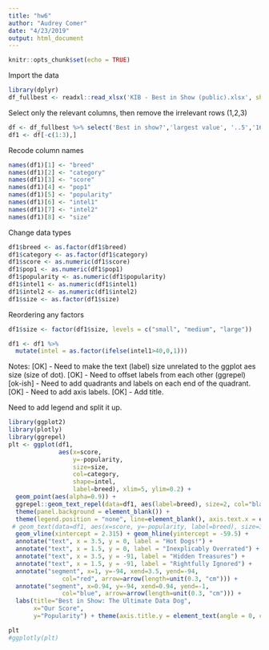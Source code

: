 ```yaml
---
title: "hw6"
author: "Audrey Comer"
date: "4/23/2019"
output: html_document
---
```


```r
knitr::opts_chunk$set(echo = TRUE)
```

Import the data
```r
library(dplyr)
df_fullbest <- readxl::read_xlsx('KIB - Best in Show (public).xlsx', sheet='Best in show full sheet')
```

Select only the relevant columns, then remove the irrelevant rows (1,2,3)
```r
df <- df_fullbest %>% select('Best in show?','largest value', '..5','160','87','80', '..12', '..32')
df1 <- df[-c(1:3),]
```

Recode column names
```r
names(df1)[1] <- "breed"
names(df1)[2] <- "category"
names(df1)[3] <- "score"
names(df1)[4] <- "pop1"
names(df1)[5] <- "popularity"
names(df1)[6] <- "intel1"
names(df1)[7] <- "intel2"
names(df1)[8] <- "size"
```


Change data types
```r
df1$breed <- as.factor(df1$breed)
df1$category <- as.factor(df1$category)
df1$score <- as.numeric(df1$score)
df1$pop1 <- as.numeric(df1$pop1)
df1$popularity <- as.numeric(df1$popularity)
df1$intel1 <- as.numeric(df1$intel1)
df1$intel2 <- as.numeric(df1$intel2)
df1$size <- as.factor(df1$size)
```

Reordering any factors
```r
df1$size <- factor(df1$size, levels = c("small", "medium", "large"))
```

```r
df1 <- df1 %>%
  mutate(intel = as.factor(ifelse(intel1>40,0,1)))
```


Notes: 
[OK] - Need to make the text (label) size unrelated to the ggplot aes size (size of dot).
[OK] - Need to offset labels from each other (ggrepel)
[ok-ish] - Need to add quadrants and labels on each end of the quadrant.
[OK] - Need to add axis labels.
[OK] - Add title.

Need to add legend and split it up.


```r
library(ggplot2)
library(plotly)
library(ggrepel)
plt <- ggplot(df1, 
              aes(x=score, 
                  y=-popularity, 
                  size=size, 
                  col=category,
                  shape=intel,
                  label=breed), xlim=5, ylim=0.2) + 
  geom_point(aes(alpha=0.9)) + 
  ggrepel::geom_text_repel(data=df1, aes(label=breed), size=2, col="black") +
  theme(panel.background = element_blank()) +
  theme(legend.position = "none", line=element_blank(), axis.text.x = element_blank(), axis.text.y = element_blank()) + 
 # geom_text(data=df1, aes(x=score, y=-popularity, label=breed), size=3, col="black") +
  geom_vline(xintercept = 2.315) + geom_hline(yintercept = -59.5) + 
  annotate("text", x = 3.5, y = 0, label = "Hot Dogs!") +
  annotate("text", x = 1.5, y = 0, label = "Inexplicably Overrated") +
  annotate("text", x = 3.5, y = -91, label = "Hidden Treasures") +
  annotate("text", x = 1.5, y = -91, label = "Rightfully Ignored") + 
  annotate("segment", x=1, y=-94, xend=3.5, yend=-94,
               col="red", arrow=arrow(length=unit(0.3, "cm"))) +
  annotate("segment", x=0.94, y=-94, xend=0.94, yend=-1,
               col="blue", arrow=arrow(length=unit(0.3, "cm"))) +
  labs(title="Best in Show: The Ultimate Data Dog",
       x="Our Score",
       y="Popularity") + theme(axis.title.y = element_text(angle = 0, color="blue"), axis.title.x = element_text(angle=0, color="red"))

plt
#ggplotly(plt)
```


